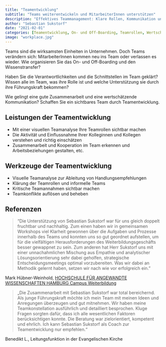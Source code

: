 ```yaml
---
title: "Teamentwicklung"
subtitle: "Teams weiterentwickeln und MitarbeiterInnen unterstützen"
description: "Effektives Teammanagement: Klare Rollen, Kommunikation und Teamentwicklung für erfolgreiche Zusammenarbeit."
author: "Sebastian Sukstorf"
date: "2021-02-01"
categories: [Teamentwicklung, On- und Off-Boarding, Teamrollen, Wertschätzende Kommunikation, Teamkonflikte]
image: "workplace.jpg"
---
```


Teams sind die wirksamsten Einheiten in Unternehmen. Doch Teams verändern sich: MitarbeiterInnen kommen neu ins Team oder verlassen es wieder. Wie organisieren Sie das On- und Off-Boarding und den Wissenstransfer?

Haben Sie die Verantwortlichkeiten und die Schnittstellen im Team geklärt? Wissen alle im Team, was ihre Rolle ist und welche Unterstützung sie durch ihre Führungskraft bekommen? 

Wie gelingt eine gute Zusammenarbeit und eine wertschätzende Kommunikation? Schaffen Sie ein sichtbares Team durch Teamentwicklung.

## Leistungen der Teamentwicklung

- Mit einer visuellen Teamanalyse Ihre Teamrollen sichtbar machen
- Die Aktivität und Einflussnahme Ihrer Kolleginnen und Kollegen verstehen und richtig einschätzen
- Zusammenarbeit und Kooperation im Team erkennen und Arbeitsbeziehungen gestalten, etc.

## Werkzeuge der Teamentwicklung

- Visuelle Teamanalyse zur Ableitung von Handlungsempfehlungen
- Klärung der Teamrollen und informelle Teams
- Kritische Teamannahmen sichtbar machen
- Teamkonflikte auflösen und beheben

## Referenzen

> "Die Unterstützung von Sebastian Sukstorf war für uns gleich doppelt fruchtbar und nachhaltig. Zum einen haben wir in gemeinsamen Workshops viel Klarheit gewonnen über die Aufgaben und Prozesse innerhalb des Teams und konnten uns so gut geordnet aufstellen, um für die vielfältigen Herausforderungen des Weiterbildungsgeschäfts besser gewappnet zu sein. 
> Zum anderen hat Herr Sukstorf uns mit einer unnachahmlichen Mischung aus Empathie und analytischer Lösungsorientierung sehr dabei geholfen, strategische Entscheidungsmeetings optimal vorzubereiten. Was wir dabei an Methodik gelernt haben, setzen wir nach wie vor erfolgreich ein."

Mark Hübner-Weinhold, [HOCHSCHULE FÜR ANGEWANDTE WISSENSCHAFTEN HAMBURG Campus Weiterbildung](https://www.haw-hamburg.de/weiterbildung/)

> „Die Zusammenarbeit mit Sebastian Sukstorf war total bereichernd. Als junge Führungskraft möchte ich mein Team mit meinen Ideen und Anregungen überzeugen und gut mitnehmen. Wir haben meine Teamkonstellation ausführlich und detailliert besprochen. Kluge Fragen sorgten dafür, dass ich alle wesentlichen Faktoren berücksichtigen konnte. Die Beratung war zielorientiert, kompetent und ehrlich. Ich kann Sebastian Sukstorf als Coach zur Teamentwicklung nur empfehlen.“ 

Benedikt L., Leitungsfunktion in der Evangelischen Kirche